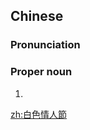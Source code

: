 {{also|白色情人节}}
==Chinese==
{{zh-forms|s=白色情人节|type=23}}

===Pronunciation===
{{zh-pron
|m=Báisè Qíngrénjié
|c=baak6 sik1 cing4 jan4 zit3
|cat=pn
}}

===Proper noun===
{{zh-proper noun}}

# {{w|White Day}}

[[zh:白色情人節]]